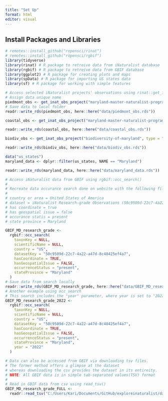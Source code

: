 ```yaml
---
title: "Set Up"
format: html
editor: visual
---
```


## Install Packages and Libraries

```r
# remotes::install_github("ropensci/rinat")
# remotes::install_github("ropensci/rgbif")
library(tidyverse)
library(rinat) # R package to retreive data from iNaturalist database
library(rgbif) # R package to retreive data from GBIF database
library(ggplot2) # R package for creating plots and maps
library(spData) # R package for importing US states data
library(sf) # R package for working with simple features
```

```r
# Access selected iNaturalist projects' observations using rinat::get_inat_obs_project()
# Assign data unique name
piedmont_obs <- get_inat_obs_project("maryland-master-naturalist-program-piedmont-region", type = "observations")
# Save data to local folder
readr::write_rds(piedmont_obs, here::here("data/piedmont_obs.rds"))

coastal_obs <- get_inat_obs_project("maryland-master-naturalist-program-coastal-plain", type = "observations")

readr::write_rds(coastal_obs, here::here("data/coastal_obs.rds"))

biodiv_obs <- get_inat_obs_project("biodiversity-of-maryland", type = "observations")

readr::write_rds(biodiv_obs, here::here("data/biodiv_obs.rds"))

data("us_states")
maryland_data <- dplyr::filter(us_states, NAME == "Maryland")

readr::write_rds(maryland_data, here::here("data/maryland_data.rds"))
```

```r
# Access iNaturalist data from GBIF using rgbif::occ_search()
#
# Recreate data occurance search done on website with the following filters:
#
# country or area = United States of America
# dataset = iNaturalist Research-grade Observations (50c9509d-22c7-4a22-a47d-8c48425ef4a7)
# has coordinate = true
# has geospatial issue = false
# occurance statis = present
# state province = Maryland

GBIF_MD_research_grade <-
  rgbif::occ_search(
    taxonKey = NULL,
    scientificName = NULL,
    country = "US",
    datasetKey = "50c9509d-22c7-4a22-a47d-8c48425ef4a7",
    hasCoordinate = TRUE,
    hasGeospatialIssue = FALSE,
    occurrenceStatus = "present",
    stateProvince = "Maryland"
  )
# Save data from search locally
readr::write_rds(GBIF_MD_research_grade, here::here("data/GBIF_MD_research_grade.rds"))
# Another example using occ_search
# This search includes the "year" parameter, where year is set to "2022"
GBIF_MD_research_grade_2022 <-
  rgbif::occ_search(
    taxonKey = NULL,
    scientificName = NULL,
    country = "US",
    datasetKey = "50c9509d-22c7-4a22-a47d-8c48425ef4a7",
    hasCoordinate = TRUE,
    hasGeospatialIssue = FALSE,
    occurrenceStatus = "present",
    stateProvince = "Maryland",
    year = "2022"
  )
```

```r
# Data can also be accessed from GBIF via downloading tsv files.
# The former method offers a glimpse at the dataset
# whereas downloading the csv provides the dataset in its entireity.
# NOTE: All GBIF data is in simple tab-separated values(TSV) format
#
# Read in GBIF data from csv using read_tsv()
GBIF_MD_research_grade_FULL <-
  readr::read_tsv("C:/Users/Kari/Documents/GitHub/exploreinaturalist/data/GBIF_MD_research_grade.csv")
```
